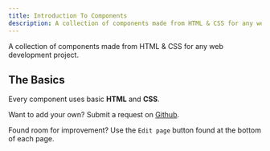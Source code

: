 ```yaml
---
title: Introduction To Components
description: A collection of components made from HTML & CSS for any web development project.
---
```


A collection of components made from HTML & CSS for any web development project.

## The Basics
Every component uses basic **HTML** and **CSS**.

Want to add your own? Submit a request on <a href="https://github.com/BryanHogan/webdev" target="_blank">Github</a>.

Found room for improvement? Use the `Edit page` button found at the bottom of each page.